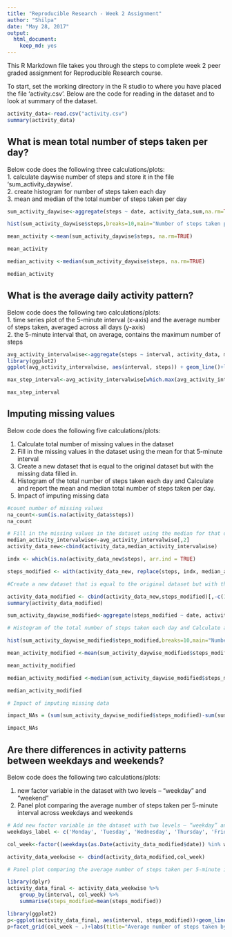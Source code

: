 ```yaml
---
title: "Reproducible Research - Week 2 Assignment"
author: "Shilpa"
date: "May 28, 2017"
output: 
  html_document:
    keep_md: yes
---
```


This R Markdown file takes you through the steps to complete week 2 peer graded assignment for Reproducible Research course.

To start, set the working directory in the R studio to where you have placed the file 'activity.csv'. Below are the code for reading in the dataset and to look at summary of the dataset. 

```r
activity_data<-read.csv("activity.csv")
summary(activity_data)
```

## What is mean total number of steps taken per day?

Below code does the following three calculations/plots:  
1. calculate daywise number of steps and store it in the file 'sum_activity_daywise'.  
2. create histogram for number of steps taken each day   
3. mean and median of the total number of steps taken per day  

```r
sum_activity_daywise<-aggregate(steps ~ date, activity_data,sum,na.rm=TRUE)

hist(sum_activity_daywise$steps,breaks=10,main="Number of steps taken per day",xlab="# of steps")

mean_activity <-mean(sum_activity_daywise$steps, na.rm=TRUE)

mean_activity

median_activity <-median(sum_activity_daywise$steps, na.rm=TRUE)

median_activity
```
## What is the average daily activity pattern?

Below code does the following two calculations/plots:  
1. time series plot of the 5-minute interval (x-axis) and the average number of steps taken, averaged across all days (y-axis)  
2. the 5-minute interval that, on average, contains the maximum number of steps   

```r
avg_activity_intervalwise<-aggregate(steps ~ interval, activity_data, mean,na.rm=TRUE)
library(ggplot2)
ggplot(avg_activity_intervalwise, aes(interval, steps)) + geom_line()+labs(title="Average number of steps taken by interval")

max_step_interval<-avg_activity_intervalwise[which.max(avg_activity_intervalwise[,2]),][1]

max_step_interval

```

## Imputing missing values

Below code does the following five calculations/plots:  

1. Calculate total number of missing values in the dataset 
2. Fill in the missing values in the dataset using the mean for that 5-minute interval
3. Create a new dataset that is equal to the original dataset but with the missing data filled in.
4. Histogram of the total number of steps taken each day and Calculate and report the mean and median total number of steps taken per day. 
5. Impact of imputing missing data

```r
#count number of missing values  
na_count<-sum(is.na(activity_data$steps))
na_count

# Fill in the missing values in the dataset using the median for that day  
median_activity_intervalwise<-avg_activity_intervalwise[,2]
activity_data_new<-cbind(activity_data,median_activity_intervalwise)

indx <- which(is.na(activity_data_new$steps), arr.ind = TRUE)

steps_modified <- with(activity_data_new, replace(steps, indx, median_activity_intervalwise))

#Create a new dataset that is equal to the original dataset but with the missing data filled in  

activity_data_modified <- cbind(activity_data_new,steps_modified)[,-c(1,4)]
summary(activity_data_modified)

sum_activity_daywise_modified<-aggregate(steps_modified ~ date, activity_data_modified,sum,na.rm=TRUE)

# Histogram of the total number of steps taken each day and Calculate and report the mean and median total number of steps taken per day   

hist(sum_activity_daywise_modified$steps_modified,breaks=10,main="Number of steps taken per day",xlab="# of steps")

mean_activity_modified <-mean(sum_activity_daywise_modified$steps_modified)

mean_activity_modified

median_activity_modified <-median(sum_activity_daywise_modified$steps_modified)

median_activity_modified

# Impact of imputing missing data  

impact_NAs = (sum(sum_activity_daywise_modified$steps_modified)-sum(sum_activity_daywise$steps))/sum(sum_activity_daywise$steps)

impact_NAs
```

## Are there differences in activity patterns between weekdays and weekends?

Below code does the following two calculations/plots:  

1. new factor variable in the dataset with two levels – “weekday” and “weekend” 
2. Panel plot comparing the average number of steps taken per 5-minute interval across weekdays and weekends

```r
# Add new factor variable in the dataset with two levels – “weekday” and “weekend”   
weekdays_label <- c('Monday', 'Tuesday', 'Wednesday', 'Thursday', 'Friday')

col_week<-factor((weekdays(as.Date(activity_data_modified$date)) %in% weekdays_label), levels=c(FALSE, TRUE), labels=c('weekend', 'weekday'))

activity_data_weekwise <- cbind(activity_data_modified,col_week)

# Panel plot comparing the average number of steps taken per 5-minute interval across weekdays and weekends  

library(dplyr)
activity_data_final <- activity_data_weekwise %>%
    group_by(interval, col_week) %>% 
    summarise(steps_modified=mean(steps_modified))

library(ggplot2)
p<-ggplot(activity_data_final, aes(interval, steps_modified))+geom_line() 
p+facet_grid(col_week ~ .)+labs(title="Average number of steps taken by interval",x="number of steps")

```

